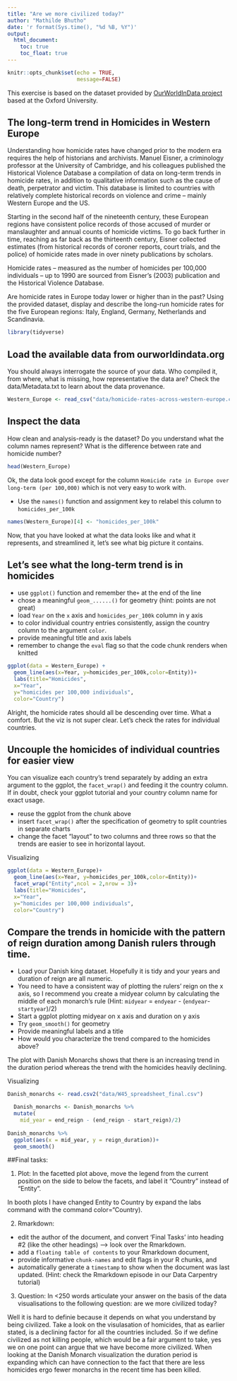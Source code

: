 ```yaml
---
title: "Are we more civilized today?"
author: "Mathilde Bhutho"
date: 'r format(Sys.time(), "%d %B, %Y")'
output: 
  html_document:
    toc: true
    toc_float: true
---
```


```r
knitr::opts_chunk$set(echo = TRUE,
                      message=FALSE)
```
This exercise is based on the dataset provided by [OurWorldInData project](https://ourworldindata.org/homicides) based at the Oxford University.

## The long-term trend in Homicides in Western Europe

Understanding how homicide rates have changed prior to the modern era requires the help of historians and archivists. Manuel Eisner, a criminology professor at the University of Cambridge, and his colleagues published the Historical Violence Database \href{https://cjrc.osu.edu/research/interdisciplinary/hvd}: a compilation of data on long-term trends in homicide rates, in addition to qualitative information such as the cause of death, perpetrator and victim. This database is limited to countries with relatively complete historical records on violence and crime – mainly Western Europe and the US.

Starting in the second half of the nineteenth century, these European regions have consistent police records of those accused of murder or manslaughter and annual counts of homicide victims. To go back further in time, reaching as far back as the thirteenth century, Eisner collected estimates (from historical records of coroner reports, court trials, and the police) of homicide rates made in over ninety publications by scholars.

Homicide rates – measured as the number of homicides per 100,000 individuals – up to 1990 are sourced from Eisner’s (2003) publication and the Historical Violence Database. 

Are homicide rates in Europe today lower or higher than in the past? Using the provided dataset, display and describe the long-run homicide rates for the five European regions: Italy, England, Germany, Netherlands and Scandinavia.

```r
library(tidyverse)
```

## Load the available data from ourworldindata.org

You should always interrogate the source of your data. Who compiled it, from where, what is missing, how representative the data are? Check the data/Metadata.txt to learn about the data provenance.

```r
Western_Europe <- read_csv("data/homicide-rates-across-western-europe.csv")
```

## Inspect the data

How clean and analysis-ready is the dataset? Do you understand what the column names represent? What is the difference between rate and homicide number?

```r
head(Western_Europe)
```

Ok, the data look good except for the column `Homicide rate in Europe over long-term (per 100,000)` which is not very easy to work with.

- Use the `names()` function and assignment key to relabel this column to `homicides_per_100k` 

```r
names(Western_Europe)[4] <- "homicides_per_100k"
```

Now, that you have looked at what the data looks like and what it represents, and streamlined it, let's see what big picture it contains.

## Let's see what the long-term trend is in homicides

- use `ggplot()` function and remember the`+` at the end of the line
- chose a meaningful `geom_......()`  for geometry (hint: points are not great)
- load `Year` on the `x` axis and `homicides_per_100k` column in y axis
- to color individual country entries consistently, assign the country column to the argument `color`.
- provide meaningful title and axis labels
- remember to change the `eval` flag so that the code chunk renders when knitted 

```r
ggplot(data = Western_Europe) + 
  geom_line(aes(x=Year, y=homicides_per_100k,color=Entity))+
  labs(title="Homicides",
  x="Year",
  y="homicides per 100,000 individuals",
  color="Country")
```
Alright, the homicide rates should all be descending over time. What a comfort. But the viz is not super clear. Let's check the rates for individual countries.

## Uncouple the homicides of individual countries for easier view

You can visualize each country's trend separately by adding an extra argument to the ggplot, the `facet_wrap()` and feeding it the country column. If in doubt, check your ggplot tutorial and your country column name for exact usage.

- reuse the ggplot from the chunk above
- insert `facet_wrap()` after the specification of geometry to split countries in separate charts
- change the facet "layout" to two columns and three rows so that the trends are easier to see in horizontal layout. 

Visualizing
```r
ggplot(data = Western_Europe)+ 
  geom_line(aes(x=Year, y=homicides_per_100k,color=Entity))+
  facet_wrap("Entity",ncol = 2,nrow = 3)+
  labs(title="Homicides",
  x="Year",
  y="homicides per 100,000 individuals",
  color="Country")
```

## Compare the trends in homicide with the pattern of reign duration among Danish rulers through time.

- Load your Danish king dataset. Hopefully it is tidy and your years and duration of reign are all numeric.
- You need to have a consistent way of plotting the rulers' reign on the x axis, so I recommend you create a midyear column by calculating the middle of each monarch's rule (Hint: `midyear` = `endyear` - (`endyear`-`startyear`)/2)
- Start a ggplot plotting midyear on x axis and duration on y axis
- Try `geom_smooth()` for geometry 
- Provide meaningful labels and a title
- How would you characterize the trend compared to the homicides above?

The plot with Danish Monarchs shows that there is an increasing trend in the duration period 
whereas the trend with the homicides heavily declining.  

Visualizing
```r
Danish_monarchs <- read.csv2("data/W45_spreadsheet_final.csv")

  Danish_monarchs <- Danish_monarchs %>% 
  mutate(
    mid_year = end_reign - (end_reign - start_reign)/2)
  
Danish_monarchs %>% 
  ggplot(aes(x = mid_year, y = reign_duration))+
  geom_smooth()
```


##Final tasks:

1) Plot: In the facetted plot above, move the legend from the current position on the side to below the facets, and label it "Country" instead of "Entity".

In booth plots I have changed Entity to Country by expand the labs command with the command color="Country).

2) Rmarkdown: 

  - edit the author of the document, and convert 'Final Tasks' into heading #2 (like the other headings) --> look over the Rmarkdown. 
  - add a `floating table of contents` to your Rmarkdown document, 
  - provide informative `chunk-names` and edit flags in your R chunks, and
  - automatically generate a `timestamp` to show when the document was last updated. (Hint: check the Rmarkdown episode in our Data Carpentry tutorial)

3) Question: In <250 words articulate your answer on the basis of the data visualisations to the following question: are we more civilized today?

Well it is hard to definie because it depends on what you understand by being civilized. Take a look on the visulasation of homicides, that as earlier stated, is a declining factor for all the countries included. So if we define civilized as not killing people, which would be a fair argument to take, yes we on one point can argue that we have become more civilized. When looking at the Danish Monarch visualization the duration period is expanding which can have connection to the fact that there are less homicides ergo fewer monarchs in the recent time has been killed.   